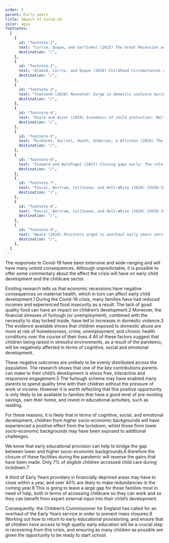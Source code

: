 ```yaml
---
order: 5
parent: Early years
title: Impact of Covid-19
color: aqua
footnotes:
  [
    {
      id: "footnote-1",
      text: "Currie, Duque, and Garfinkel (2015) The Great Recession and Mothers’ Health. The Economic Journal 125(588).",
      destination: "/",
    },
    {
      id: "footnote-2",
      text: "Almond, Currie, and Duque (2018) Childhood Circumstances and Adult Outcomes: Act II. Journal of Economic Literature 56(4): 1360-1446.",
      destination: "/",
    },
    {
      id: "footnote-3",
      text: "Townsend (2020) Revealed: Surge in domestic violence during Covid-19 crisis. The Observer, 12/04/2020.",
      destination: "/",
    },
    {
      id: "footnote-4",
      text: "Doyle and Aizer (2019) Economics of child protection: Maltreatment, foster care, and intimate partner violence. Annual Review of Economics, 2018(Aug): 87-108.",
      destination: "/",
    },
    {
      id: "footnote-5",
      text: "Richards, Garratt, Heath, Anderson, & Altintas (2016) The childhood origins of social mobility: socio-economic inequalities and changing opportunities.",
      destination: "/",
    },
    {
      id: "footnote-6",
      text: "Steward and Waldfogel (2017) Closing gaps early: The role of early years policy in promoting social mobility in England. The Sutton Trust.",
      destination: "/",
    },
    {
      id: "footnote-7",
      text: "Pascal, Bertram, Cullinane, and Holt-White (2020) COVID-19 and Social Mobility Impact Brief #4: Early Years. Sutton Trust.",
      destination: "/",
    },
    {
      id: "footnote-8",
      text: "Pascal, Bertram, Cullinane, and Holt-White (2020) COVID-19 and Social Mobility Impact Brief #4: Early Years. Sutton Trust.",
      destination: "/",
    },
    {
      id: "footnote-9",
      text: "Weale (2020) Ministers urged to overhaul early years services in England. The Guardian, 17/07/2020.",
      destination: "/",
    },
  ]
---
```



<div>
  The responses to Covid-19 have been extensive and wide-ranging and will have many untold consequences. 
  Although unpredictable, it is possible to offer some commentary about the affect the crisis will have 
  on early child development and the childcare sector.
  
  <CovidImpactRedundanciesSVG />
  <CovidImpactChildCareSVG />
</div>

<ResearchImage imageName="impact-of-covid-19-1.jpg" />

Existing research tells us that economic recessions have negative consequences on maternal health, which 
in turn can affect early child development.<FootnoteLink linkId="footnote-1">1</FootnoteLink> During 
the Covid-19 crisis, many families have had reduced incomes and experienced food insecurity as a result. 
The lack of good quality food can have an impact on children’s 
development.<FootnoteLink linkId="footnote-2">2</FootnoteLink> Moreover, the financial stresses of 
furlough (or unemployment), combined with the necessity to stay locked inside, have led 
to increases in domestic violence.<FootnoteLink linkId="footnote-3">3</FootnoteLink> The evidence 
available shows that children exposed to domestic abuse are more at risk of homelessness, crime, 
unemployment, and chronic health conditions over the course of their 
lives.<FootnoteLink linkId="footnote-4">4</FootnoteLink> All of these factors suggest that 
children being raised in stressful environments, as a result of the pandemic, will be negatively 
affected in terms of cognitive, social and emotional development. 

<div>
These negative outcomes are unlikely to be evenly distributed across the population. The research shows 
that one of the key contributions parents can make to their child’s development is stress free, interactive 
and responsive engagement.<FootnoteLink linkId="footnote-5">5</FootnoteLink> The furlough scheme may 
have enabled many parents to spend quality time with their children without the pressure of work or 
income. However it is worth reflecting that this positive opportunity is only likely to be available 
to families that have a good level of pre-existing savings, own their home, and invest in educational 
activities, such as reading. 

For these reasons, it is likely that in terms of cognitive, social, and emotional development, children from 
higher socio-economic backgrounds will have experienced a positive effect from the lockdown, whilst those 
from lower socio-economic backgrounds may have been exposed to additional challenges. 
</div>

<ResearchImage imageName="impact-of-covid-19-2.jpg" />

<div>
We know that early educational provision can help to bridge the gap between lower and higher socio-economic 
backgrounds,<FootnoteLink linkId="footnote-6">6</FootnoteLink> therefore the closure of these facilities during 
the pandemic will reverse the gains that have been made. Only 7% of eligible children accessed child care 
during lockdown.<FootnoteLink linkId="footnote-7">7</FootnoteLink>

A third of Early Years providers in financially deprived areas may have to close within a year, and over 40% 
are likely to make redundancies in the coming year.<FootnoteLink linkId="footnote-8">8</FootnoteLink> This 
is going to leave a large gap for those families most in need of help, both in terms of accessing childcare 
so they can work and so they can benefit from expert external input into their child’s development. 
</div>

Consequently, the Children’s Commissioner for England has called for an overhaul of the Early Years service 
in order to prevent mass closures.<FootnoteLink linkId="footnote-9">9</FootnoteLink> Working out how to 
return to early educational provisioning, and ensure that all children have access to high quality early 
education will be a crucial step in recovering from this crisis, and ensuring as many children as possible 
are given the opportunity to be ready to start school.